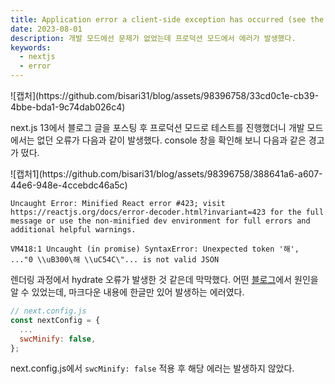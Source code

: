 ```yaml
---
title: Application error a client-side exception has occurred (see the browser console for more information) 에러 해결하기
date: 2023-08-01
description: 개발 모드에선 문제가 없었는데 프로덕션 모드에서 에러가 발생했다.
keywords:
  - nextjs
  - error
---
```


<div className="post_img">
  ![캡처](https://github.com/bisari31/blog/assets/98396758/33cd0c1e-cb39-4bbe-bda1-9c74dab026c4)
</div>

next.js 13에서 블로그 글을 포스팅 후 프로덕션 모드로 테스트를 진행했더니 개발 모드에서는 없던 오류가 다음과 같이 발생했다. console 창을 확인해 보니 다음과 같은 경고가 떴다.

<div className="post_img">
  ![캡처1](https://github.com/bisari31/blog/assets/98396758/388641a6-a607-44e6-948e-4ccebdc46a5c)
</div>

`Uncaught Error: Minified React error #423; visit https://reactjs.org/docs/error-decoder.html?invariant=423 for the full message or use the non-minified dev environment for full errors and additional helpful warnings.`

`VM418:1 Uncaught (in promise) SyntaxError: Unexpected token '해', ..."0 \\uB300\해 \\uC54C\"... is not valid JSON`

렌더링 과정에서 hydrate 오류가 발생한 것 같은데 막막했다. 어떤 <a href="https://yiyb-blog.vercel.app/posts/nextjs-contentlayer-blog" target="_blank">블로그</a>에서 원인을 알 수 있었는데, 마크다운 내용에 한글만 있어 발생하는 에러였다.

```js {4}
// next.config.js
const nextConfig = {
  ...
  swcMinify: false,
};
```

next.config.js에서 `swcMinify: false` 적용 후 해당 에러는 발생하지 않았다.
